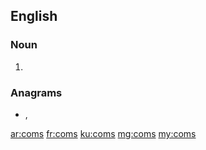 {{also|čoms}}
==English==

===Noun===
{{head|en|noun plural form}}

# {{plural of|com|lang=en}}

===Anagrams===
* {{l|en|CMOS}}, {{l|en|mocs}}

[[ar:coms]]
[[fr:coms]]
[[ku:coms]]
[[mg:coms]]
[[my:coms]]
